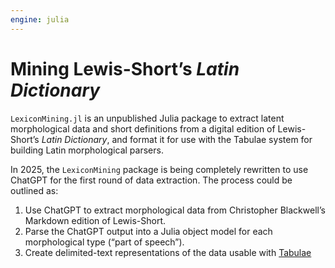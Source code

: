 ```yaml
---
engine: julia
---
```


# Mining Lewis-Short's *Latin Dictionary*


`LexiconMining.jl` is an unpublished Julia package to extract latent morphological data and short definitions from a digital edition of Lewis-Short's *Latin Dictionary*, and format it for use with the Tabulae system for building Latin morphological parsers.

In 2025, the `LexiconMining` package is being completely rewritten to use ChatGPT for the first round of data extraction. The process could be outlined as:

1. Use ChatGPT to extract morphological data from Christopher Blackwell's Markdown edition of Lewis-Short.
2. Parse the ChatGPT output into a Julia object model for each morphological type ("part of speech").
3. Create delimited-text representations of the data usable with [Tabulae](https://github.com/neelsmith/Tabulae.jl) 




